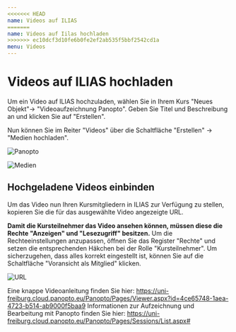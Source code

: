 ---
<<<<<<< HEAD
name: Videos auf ILIAS
=======
name: Videos auf Iilas hochladen
>>>>>>> ec10dcf3d10fe6b0fe2ef2ab535f5bbf2542cd1a
menu: Videos
---

# Videos auf ILIAS hochladen

Um ein Video auf ILIAS hochzuladen, wählen Sie in Ihrem Kurs "Neues Objekt"-> "Videoaufzeichnung Panopto".
Geben Sie Titel und Beschreibung an und klicken Sie auf "Erstellen".

Nun können Sie im Reiter "Videos" über die Schaltfläche "Erstellen" -> "Medien hochladen".

![Panopto](./Panopto.png)

![Medien](./Medien.png)

## Hochgeladene Videos einbinden
Um das Video nun Ihren Kursmitgliedern in ILIAS zur Verfügung zu stellen, kopieren Sie die für das ausgewählte Video angezeigte URL.

**Damit die Kursteilnehmer das Video ansehen können, müssen diese die Rechte "Anzeigen" und "Lesezugriff" besitzen.** Um die Rechteeinstellungen anzupassen, öffnen Sie das Register "Rechte" und setzen die entsprechenden Häkchen bei der Rolle "Kursteilnehmer". Um sicherzugehen, dass alles korrekt eingestellt ist, können Sie auf die Schaltfläche "Voransicht als Mitglied" klicken.

![URL](./panopto_link.png)


Eine knappe Videoanleitung finden Sie hier: https://uni-freiburg.cloud.panopto.eu/Panopto/Pages/Viewer.aspx?id=4ce65748-1aea-4723-b514-ab9000f5baa9
Informationen zur Aufzeichnung und Bearbeitung mit Panopto finden Sie hier: https://uni-freiburg.cloud.panopto.eu/Panopto/Pages/Sessions/List.aspx#